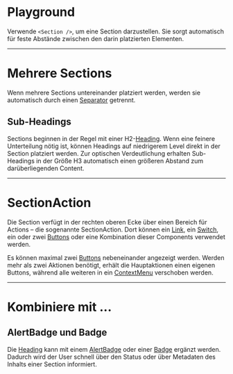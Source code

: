 # Playground

Verwende `<Section />`, um eine Section darzustellen. Sie sorgt automatisch für feste Abstände zwischen den darin platzierten Elementen.

<LiveCodeEditor />

---

# Mehrere Sections

Wenn mehrere Sections untereinander platziert werden, werden sie automatisch durch
einen [Separator](/03-components/structure/separator) getrennt.

<LiveCodeEditor example="multiple" editorCollapsed />

## Sub-Headings

Sections beginnen in der Regel mit einer H2-[Heading](/03-components/content/heading). Wenn eine feinere Unterteilung nötig ist, können Headings auf niedrigerem Level direkt in der Section platziert werden. Zur optischen Verdeutlichung erhalten Sub-Headings in der Größe H3 automatisch einen größeren Abstand zum darüberliegenden Content.

<LiveCodeEditor example="sub-heading" editorCollapsed />

---

# SectionAction

Die Section verfügt in der rechten oberen Ecke über einen Bereich für Actions – die sogenannte SectionAction. Dort können ein [Link](/03-components/navigation/link), ein [Switch](/03-components/form-controls/switch),
ein oder zwei [Buttons](/03-components/actions/button) oder eine Kombination dieser Components
verwendet werden.

<LiveCodeEditor example="link" editorCollapsed />

<LiveCodeEditor example="switch" editorCollapsed />

Es können maximal zwei [Buttons](/03-components/actions/button) nebeneinander angezeigt werden. Werden mehr als zwei Aktionen benötigt, erhält die Hauptaktionen einen eigenen Buttons, während alle weiteren in ein [ContextMenu](/03-components/actions/context-menu) verschoben werden.

<LiveCodeEditor example="context-menu" editorCollapsed />

---

# Kombiniere mit ...

## AlertBadge und Badge

Die [Heading](/03-components/content/heading) kann mit einem
[AlertBadge](/03-components/status/alert-badge) oder einer [Badge](/03-components/status/badge) ergänzt werden. Dadurch wird der User schnell über den Status oder über Metadaten des Inhalts einer Section informiert.

<LiveCodeEditor example="alert-badge" editorCollapsed />
